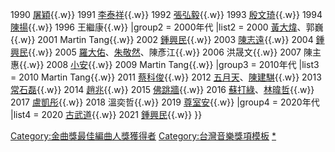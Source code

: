 {{Navbox
|name  = 金曲獎最佳編曲人獎
|title = [[金曲獎]]：[[最佳編曲人獎 (金曲獎)|最佳編曲人獎]]
|titlestyle = background: #FFD700
|listclass =hlist
|groupstyle = background: #FFE34D
|belowstyle =  background: #FFD700
|group1 = 1990年代
|list1 = {{Nowrap begin}}
1990 [[陳揚 (作曲家)|陳揚]]{{.w}}
1990 [[屠穎]]{{.w}}
1991 [[李泰祥]]{{.w}}
1992 [[張弘毅]]{{.w}}
1993 [[殷文琦]]{{.w}}
1994 [[陳揚 (作曲家)|陳揚]]{{.w}}
1996 王繼康{{.w}}
{{Nowrap end}}
|group2 = 2000年代
|list2 = {{Nowrap begin}}
2000 [[黃大煒]]、郭巍{{.w}}
2001 Martin Tang{{.w}}
2002 [[鍾興民]]{{.w}}
2003 [[陳志遠]]{{.w}}
2004 [[鍾興民]]{{.w}}
2005 [[羅大佑]]、[[朱敬然]]、陳彥江{{.w}}
2006 洪晟文{{.w}}
2007 陳主惠{{.w}}
2008 [[小安]]{{.w}}
2009 Martin Tang{{.w}}
{{Nowrap end}}
|group3 = 2010年代
|list3 = {{Nowrap begin}}
2010 Martin Tang{{.w}}
2011 [[蔡科俊]]{{.w}}
2012 [[五月天]]、[[陳建騏]]{{.w}}
2013 [[常石磊]]{{.w}}
2014 [[趙兆]]{{.w}}
2015 [[佛跳牆 (樂團)|佛跳牆]]{{.w}}
2016 [[蘇打綠]]、[[林暐哲]]{{.w}}
2017 [[盧凱彤]]{{.w}}
2018 溫奕哲{{.w}}
2019 [[尊室安]]{{.w}}
{{Nowrap end}}
|group4 = 2020年代
|list4 = {{Nowrap begin}}
2020 [[古武道 (乐团)|古武道]]{{.w}}
2021 [[鍾興民]]{{.w}}
{{Nowrap end}}
}}<includeonly>
[[Category:金曲獎最佳編曲人獎獲得者]]
</includeonly><noinclude>
[[Category:台灣音樂獎項模板]]
[[Category:金曲獎流行音樂類|*]]
</noinclude>
